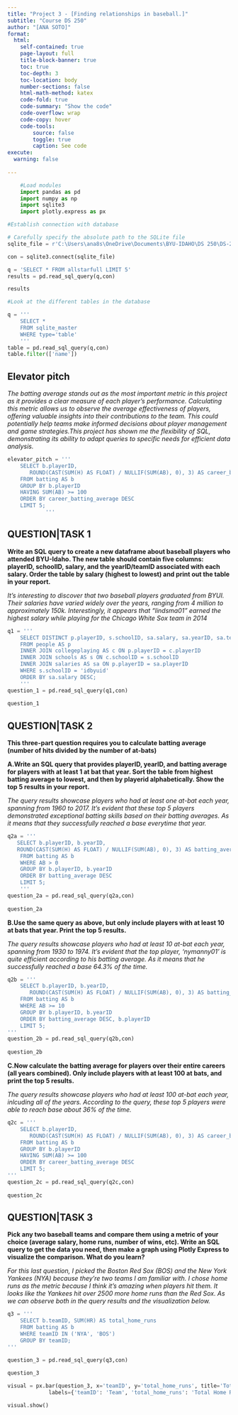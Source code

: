 ```yaml
---
title: "Project 3 - [Finding relationships in baseball.]"
subtitle: "Course DS 250"
author: "[ANA SOTO]"
format:
  html:
    self-contained: true
    page-layout: full
    title-block-banner: true
    toc: true
    toc-depth: 3
    toc-location: body
    number-sections: false
    html-math-method: katex
    code-fold: true
    code-summary: "Show the code"
    code-overflow: wrap
    code-copy: hover
    code-tools:
        source: false
        toggle: true
        caption: See code
execute: 
  warning: false
    
---
```


```python

    #Load modules
    import pandas as pd 
    import numpy as np
    import sqlite3
    import plotly.express as px


```

```python

#Establish connection with database

# Carefully specify the absolute path to the SQLite file
sqlite_file = r'C:\Users\ana8s\OneDrive\Documents\BYU-IDAHO\DS 250\DS-250\Projects\lahmansbaseballdb.sqlite'

con = sqlite3.connect(sqlite_file)

q = 'SELECT * FROM allstarfull LIMIT 5'
results = pd.read_sql_query(q,con)

results


```

```python

#Look at the different tables in the database

q = '''
    SELECT * 
    FROM sqlite_master 
    WHERE type='table'
    '''
table = pd.read_sql_query(q,con)
table.filter(['name'])

```
## Elevator pitch

_The batting average stands out as the most important metric in this project as it provides a clear measure of each player's performance. Calculating this metric allows us to observe the average effectiveness of players, offering valuable insights into their contributions to the team. This could potentially help teams make informed decisions about player management and game strategies.This project has shown me the flexibility of SQL, demonstrating its ability to adapt queries to specific needs for efficient data analysis._

```python

elevator_pitch = '''
    SELECT b.playerID, 
       ROUND(CAST(SUM(H) AS FLOAT) / NULLIF(SUM(AB), 0), 3) AS career_batting_average
    FROM batting AS b
    GROUP BY b.playerID
    HAVING SUM(AB) >= 100  
    ORDER BY career_batting_average DESC
    LIMIT 5;
            '''
```


## QUESTION|TASK 1

__Write an SQL query to create a new dataframe about baseball players who attended BYU-Idaho. The new table should contain five columns: playerID, schoolID, salary, and the yearID/teamID associated with each salary. Order the table by salary (highest to lowest) and print out the table in your report.__

_
It's interesting to discover that two baseball players graduated from BYUI. Their salaries have varied widely over the years, ranging from 4 million to approximately 150k. Interestingly, it appears that "lindsma01" earned the highest salary while playing for the Chicago White Sox team in 2014_

```python

q1 = '''
    SELECT DISTINCT p.playerID, s.schoolID, sa.salary, sa.yearID, sa.teamID
    FROM people AS p
    INNER JOIN collegeplaying AS c ON p.playerID = c.playerID
    INNER JOIN schools AS s ON c.schoolID = s.schoolID
    INNER JOIN salaries AS sa ON p.playerID = sa.playerID
    WHERE s.schoolID = 'idbyuid'
    ORDER BY sa.salary DESC;
    '''
question_1 = pd.read_sql_query(q1,con)
    
question_1

```


## QUESTION|TASK 2

__This three-part question requires you to calculate batting average (number of hits divided by the number of at-bats)__

__A.Write an SQL query that provides playerID, yearID, and batting average for players with at least 1 at bat that year. Sort the table from highest batting average to lowest, and then by playerid alphabetically. Show the top 5 results in your report.__

_The query results showcase players who had at least one at-bat each year, spanning from 1960 to 2017. It's evident that these top 5 players demonstrated exceptional batting skills based on their batting averages. As it means that they successfully reached a base everytime that year._

```python

q2a = '''
   SELECT b.playerID, b.yearID, 
   ROUND(CAST(SUM(H) AS FLOAT) / NULLIF(SUM(AB), 0), 3) AS batting_average
    FROM batting AS b
    WHERE AB > 0
    GROUP BY b.playerID, b.yearID
    ORDER BY batting_average DESC
    LIMIT 5;
    '''
question_2a = pd.read_sql_query(q2a,con)
    
question_2a

```


__B.Use the same query as above, but only include players with at least 10 at bats that year. Print the top 5 results.__

_The query results showcase players who had at least 10 at-bat each year, spanning from 1930 to 1974. It's evident that the top player, 'nymanny01' is quite efficient according to his batting average. As it means that he successfully reached a base 64.3% of the time._

```python

q2b = '''
    SELECT b.playerID, b.yearID, 
       ROUND(CAST(SUM(H) AS FLOAT) / NULLIF(SUM(AB), 0), 3) AS batting_average
    FROM batting AS b
    WHERE AB >= 10  
    GROUP BY b.playerID, b.yearID
    ORDER BY batting_average DESC, b.playerID
    LIMIT 5;
'''
question_2b = pd.read_sql_query(q2b,con)
    
question_2b

```

__C.Now calculate the batting average for players over their entire careers (all years combined). Only include players with at least 100 at bats, and print the top 5 results.__

_The query results showcase players who had at least 100 at-bat each year, inlcuding all of the years. According to the query, these top 5 players were able to reach base about 36% of the time. _

```python

q2c = '''
    SELECT b.playerID, 
       ROUND(CAST(SUM(H) AS FLOAT) / NULLIF(SUM(AB), 0), 3) AS career_batting_average
    FROM batting AS b
    GROUP BY b.playerID
    HAVING SUM(AB) >= 100  
    ORDER BY career_batting_average DESC
    LIMIT 5;
'''
question_2c = pd.read_sql_query(q2c,con)
    
question_2c

```


## QUESTION|TASK 3

__Pick any two baseball teams and compare them using a metric of your choice (average salary, home runs, number of wins, etc). Write an SQL query to get the data you need, then make a graph using Plotly Express to visualize the comparison. What do you learn?__

_
For this last question, I picked the Boston Red Sox (BOS) and the New York Yankees (NYA) because they're two teams I am familiar with. I chose home runs as the metric because I think it's amazing when players hit them. It looks like the Yankees hit over 2500 more home runs than the Red Sox. As we can observe both in the query results and the visualization below._

```python

q3 = '''
    SELECT b.teamID, SUM(HR) AS total_home_runs
    FROM batting AS b
    WHERE teamID IN ('NYA', 'BOS')
    GROUP BY teamID;
'''

question_3 = pd.read_sql_query(q3,con)
    
question_3

```


```python

visual = px.bar(question_3, x='teamID', y='total_home_runs', title='Total Home Runs Comparison',
             labels={'teamID': 'Team', 'total_home_runs': 'Total Home Runs'})

visual.show()

```